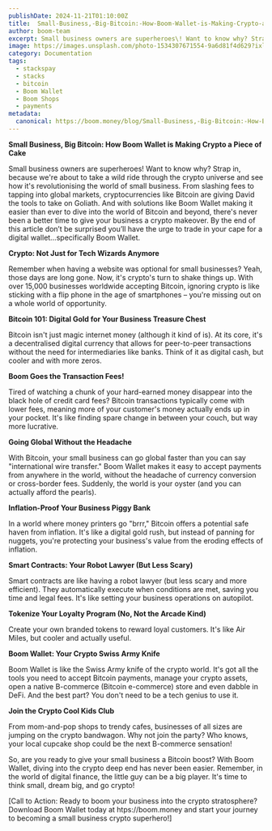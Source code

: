 ```yaml
---
publishDate: 2024-11-21T01:10:00Z
title:  Small-Business,-Big-Bitcoin:-How-Boom-Wallet-is-Making-Crypto-a-Piece-of-Cake
author: boom-team
excerpt: Small business owners are superheroes\! Want to know why? Strap in, because we're about to take a wild ride through the crypto universe and see how it's revolutionising the world of small business. From slashing fees to tapping into global markets, cryptocurrencies like Bitcoin are giving David the tools to take on Goliath. And with solutions like Boom Wallet making it easier than ever to dive into the world of Bitcoin and beyond, there's never been a better time to give your business a crypto makeover. By the end of this article don’t be surprised you’ll have the urge to trade in your cape for a digital wallet…specifically Boom Wallet.
image: https://images.unsplash.com/photo-1534307671554-9a6d81f4d629?ixlib=rb-4.0.3&ixid=M3wxMjA3fDB8MHxwaG90by1wYWdlfHx8fGVufDB8fHx8fA%3D%3D&auto=format&fit=crop&w=1651&q=80
category: Documentation
tags:
  - stackspay
  - stacks
  - bitcoin
  - Boom Wallet
  - Boom Shops
  - payments
metadata:
  canonical: https://boom.money/blog/Small-Business,-Big-Bitcoin:-How-Boom-Wallet-is-Making-Crypto-a-Piece-of-Cake
---
```


**Small Business, Big Bitcoin: How Boom Wallet is Making Crypto a Piece of Cake**

Small business owners are superheroes\! Want to know why? Strap in, because we're about to take a wild ride through the crypto universe and see how it's revolutionising the world of small business. From slashing fees to tapping into global markets, cryptocurrencies like Bitcoin are giving David the tools to take on Goliath. And with solutions like Boom Wallet making it easier than ever to dive into the world of Bitcoin and beyond, there's never been a better time to give your business a crypto makeover. By the end of this article don’t be surprised you’ll have the urge to trade in your cape for a digital wallet…specifically Boom Wallet.

**Crypto: Not Just for Tech Wizards Anymore**

Remember when having a website was optional for small businesses? Yeah, those days are long gone. Now, it's crypto's turn to shake things up. With over 15,000 businesses worldwide accepting Bitcoin, ignoring crypto is like sticking with a flip phone in the age of smartphones – you're missing out on a whole world of opportunity.

**Bitcoin 101: Digital Gold for Your Business Treasure Chest**

Bitcoin isn't just magic internet money (although it kind of is). At its core, it's a decentralised digital currency that allows for peer-to-peer transactions without the need for intermediaries like banks. Think of it as digital cash, but cooler and with more zeros.

**Boom Goes the Transaction Fees\!**

Tired of watching a chunk of your hard-earned money disappear into the black hole of credit card fees? Bitcoin transactions typically come with lower fees, meaning more of your customer's money actually ends up in your pocket. It's like finding spare change in between your couch, but way more lucrative.

**Going Global Without the Headache**

With Bitcoin, your small business can go global faster than you can say "international wire transfer." Boom Wallet makes it easy to accept payments from anywhere in the world, without the headache of currency conversion or cross-border fees. Suddenly, the world is your oyster (and you can actually afford the pearls).

**Inflation-Proof Your Business Piggy Bank**

In a world where money printers go "brrr," Bitcoin offers a potential safe haven from inflation. It's like a digital gold rush, but instead of panning for nuggets, you're protecting your business's value from the eroding effects of inflation.

**Smart Contracts: Your Robot Lawyer (But Less Scary)**

Smart contracts are like having a robot lawyer (but less scary and more efficient). They automatically execute when conditions are met, saving you time and legal fees. It's like setting your business operations on autopilot.

**Tokenize Your Loyalty Program (No, Not the Arcade Kind)**

Create your own branded tokens to reward loyal customers. It's like Air Miles, but cooler and actually useful.

**Boom Wallet: Your Crypto Swiss Army Knife**

Boom Wallet is like the Swiss Army knife of the crypto world. It's got all the tools you need to accept Bitcoin payments, manage your crypto assets, open a native B-commerce (Bitcoin e-commerce) store and even dabble in DeFi. And the best part? You don't need to be a tech genius to use it.

**Join the Crypto Cool Kids Club**

From mom-and-pop shops to trendy cafes, businesses of all sizes are jumping on the crypto bandwagon. Why not join the party? Who knows, your local cupcake shop could be the next B-commerce sensation\!

So, are you ready to give your small business a Bitcoin boost? With Boom Wallet, diving into the crypto deep end has never been easier. Remember, in the world of digital finance, the little guy can be a big player. It's time to think small, dream big, and go crypto\!

\[Call to Action: Ready to boom your business into the crypto stratosphere? Download Boom Wallet today at htps://boom.money and start your journey to becoming a small business crypto superhero\!\]
